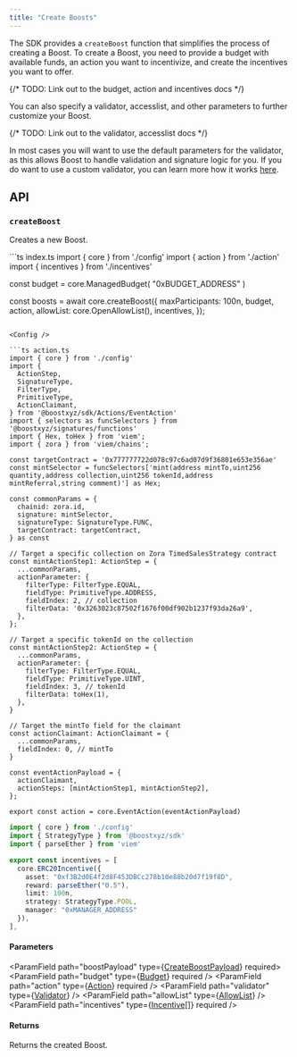 ```yaml
---
title: "Create Boosts"
---
```



<SDKDisclaimer />

The SDK provides a `createBoost` function that simplifies the process of creating a Boost. 
To create a Boost, you need to provide a budget with available funds, an action you want to incentivize, 
and create the incentives you want to offer.

{/* TODO: Link out to the budget, action and incentives docs */}

You can also specify a validator, accesslist, and other parameters to further customize your Boost.

{/* TODO: Link out to the validator, accesslist docs */}

In most cases you will want to use the default parameters for the validator, as this allows Boost to handle validation and signature logic for you. 
If you do want to use a custom validator, you can learn more how it works [here](/temp-link).

## API

### `createBoost`

Creates a new Boost.

<CodeGroup>
```ts index.ts
import { core } from './config'
import { action } from './action'
import { incentives } from './incentives'

const budget = core.ManagedBudget(
  "0xBUDGET_ADDRESS"
)

const boosts = await core.createBoost({
  maxParticipants: 100n,
  budget,
  action,
  allowList: core.OpenAllowList(),
  incentives,
});
```

<Config />

```ts action.ts
import { core } from './config'
import { 
  ActionStep, 
  SignatureType, 
  FilterType, 
  PrimitiveType, 
  ActionClaimant,
} from '@boostxyz/sdk/Actions/EventAction'
import { selectors as funcSelectors } from '@boostxyz/signatures/functions'
import { Hex, toHex } from 'viem';
import { zora } from 'viem/chains';

const targetContract = '0x777777722d078c97c6ad07d9f36801e653e356ae'
const mintSelector = funcSelectors['mint(address mintTo,uint256 quantity,address collection,uint256 tokenId,address mintReferral,string comment)'] as Hex;

const commonParams = {
  chainid: zora.id,
  signature: mintSelector,
  signatureType: SignatureType.FUNC,
  targetContract: targetContract,
} as const

// Target a specific collection on Zora TimedSalesStrategy contract
const mintActionStep1: ActionStep = {
  ...commonParams,
  actionParameter: {
    filterType: FilterType.EQUAL,
    fieldType: PrimitiveType.ADDRESS,
    fieldIndex: 2, // collection
    filterData: '0x3263023c87502f1676f00df902b1237f93da26a9',
  },
};

// Target a specific tokenId on the collection
const mintActionStep2: ActionStep = {
  ...commonParams,
  actionParameter: {
    filterType: FilterType.EQUAL,
    fieldType: PrimitiveType.UINT,
    fieldIndex: 3, // tokenId
    filterData: toHex(1),
  },
}

// Target the mintTo field for the claimant
const actionClaimant: ActionClaimant = {
  ...commonParams,
  fieldIndex: 0, // mintTo
}

const eventActionPayload = {
  actionClaimant,
  actionSteps: [mintActionStep1, mintActionStep2],
};

export const action = core.EventAction(eventActionPayload)
```

```ts incentives.ts
import { core } from './config'
import { StrategyType } from '@boostxyz/sdk'
import { parseEther } from 'viem'

export const incentives = [
  core.ERC20Incentive({
    asset: "0xf3B2d0E4f2d8F453DBCc278b10e88b20d7f19f8D",
    reward: parseEther("0.5"),
    limit: 100n,
    strategy: StrategyType.POOL,
    manager: "0xMANAGER_ADDRESS"
  }),
],
```
</CodeGroup>

#### Parameters

<ParamField path="boostPayload" type={<a href="https://boost-protocol.vercel.app/interfaces/CreateBoostPayload.html">CreateBoostPayload</a>} required>
    <Expandable title="properties">
      <ParamField path="budget" type={<a href="https://boost-protocol.vercel.app/types/Budget.html">Budget</a>} required />
      <ParamField path="action" type={<a href="https://boost-protocol.vercel.app/types/Action.html">Action</a>} required />
      <ParamField path="validator" type={<a href="https://boost-protocol.vercel.app/types/Validator.html">Validator</a>} />
      <ParamField path="allowList" type={<a href="https://boost-protocol.vercel.app/types/AllowList.html">AllowList</a>} />
      <ParamField path="incentives" type={<a href="https://boost-protocol.vercel.app/types/Incentive.html">Incentive[]</a>} required />
      <ParamField path="protocolFee" type="bigint" />
      <ParamField path="maxParticipants" type="bigint" />
      <ParamField path="owner" type="string" />
  </Expandable>
</ParamField>

<ReadParams />

#### Returns

<ResponseField name="boost" type="Promise<Boost>">
  Returns the created Boost.
</ResponseField>
